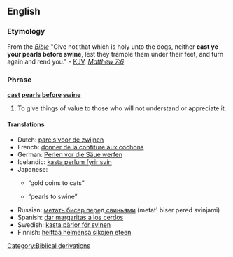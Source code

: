 ==English==

===Etymology===
From the ''[[Bible]]'' "Give not that which is holy unto the dogs, neither '''cast ye your pearls before swine''', lest they trample them under their feet, and turn again and rend you." - [[KJV]], [[s:Bible_(King_James)/Matthew#7:6|''Matthew 7:6'']]

===Phrase===
'''[[cast]] [[pearl]]s [[before]] [[swine]]'''

# {{idiom}} To give things of value to those who will not understand or appreciate it.

====Translations====
{{trans-top|equal idiom}}
*Dutch: [[parels voor de zwijnen]]
*French: [[donner de la confiture aux cochons]]
*German: [[Perlen vor die Säue werfen]]
*Icelandic: [[kasta perlum fyrir svín]]
*Japanese:
**{{t|ja|猫に小判|tr=ねこにこばん, neko ni koban|sc=Jpan}} “gold coins to cats”
**{{t|ja|豚に真珠|tr=ぶたにしんじゅ, buta ni shinju|sc=Jpan}} “pearls to swine”
{{trans-mid}}
*Russian: [[метать бисер перед свиньями]] (metat' biser pered svinjami)
*Spanish: [[dar margaritas a los cerdos]]
*Swedish: [[kasta pärlor för svinen]]
*Finnish: [[heittää helmensä sikojen eteen]]
{{trans-bottom}}

[[Category:Biblical derivations]]